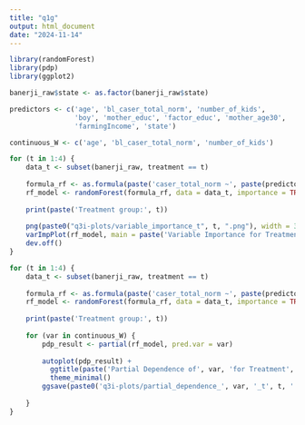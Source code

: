 ```yaml
---
title: "q1g"
output: html_document
date: "2024-11-14"
---
```


```r
library(randomForest)
library(pdp)
library(ggplot2)

banerji_raw$state <- as.factor(banerji_raw$state)

predictors <- c('age', 'bl_caser_total_norm', 'number_of_kids',
                'boy', 'mother_educ', 'factor_educ', 'mother_age30',
                'farmingIncome', 'state')

continuous_W <- c('age', 'bl_caser_total_norm', 'number_of_kids')

for (t in 1:4) {
    data_t <- subset(banerji_raw, treatment == t)
    
    formula_rf <- as.formula(paste('caser_total_norm ~', paste(predictors, collapse = ' + ')))
    rf_model <- randomForest(formula_rf, data = data_t, importance = TRUE)
    
    print(paste('Treatment group:', t))
    
    png(paste0("q3i-plots/variable_importance_t", t, ".png"), width = 350 * 1.5, height = 500 * 1.5)
    varImpPlot(rf_model, main = paste('Variable Importance for Treatment', t))
    dev.off()
}

for (t in 1:4) {
    data_t <- subset(banerji_raw, treatment == t)
    
    formula_rf <- as.formula(paste('caser_total_norm ~', paste(predictors, collapse = ' + ')))
    rf_model <- randomForest(formula_rf, data = data_t, importance = TRUE)
    
    print(paste('Treatment group:', t))
    
    for (var in continuous_W) {
        pdp_result <- partial(rf_model, pred.var = var)
        
        autoplot(pdp_result) +
          ggtitle(paste('Partial Dependence of', var, 'for Treatment', t)) +
          theme_minimal()
        ggsave(paste0('q3i-plots/partial_dependence_', var, '_t', t, '.png'))
        
    }
}
```